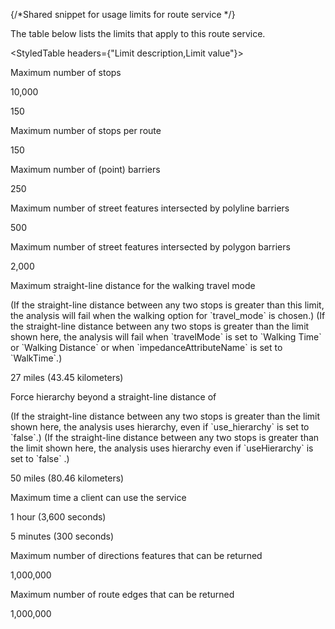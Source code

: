 {/*Shared snippet for usage limits for route service */} 

The table below lists the limits that apply to this route service. 

<StyledTable headers={"Limit description,Limit value"}>

<StyledTableRow>

<StyledTableCell cellStyle="markdown">

Maximum number of stops

</StyledTableCell>

<If c="requestType == 'job' && publication == 'rest/online'">
<StyledTableCell cellStyle="markdown">

10,000

</StyledTableCell>
</If>

<If c="requestType == 'direct' && publication == 'rest/online'">
<StyledTableCell cellStyle="markdown">

150

</StyledTableCell>
</If>

</StyledTableRow>

<If c="requestType == 'job' && publication == 'rest/online'">
<StyledTableRow>

<StyledTableCell cellStyle="markdown">

Maximum number of stops per route

</StyledTableCell>

<StyledTableCell cellStyle="markdown">

150

</StyledTableCell>

</StyledTableRow>

</If>

<StyledTableRow>

<StyledTableCell cellStyle="markdown">

Maximum number of (point) barriers

</StyledTableCell>

<StyledTableCell cellStyle="markdown">

250

</StyledTableCell>

</StyledTableRow>

<StyledTableRow>

<StyledTableCell cellStyle="markdown">

Maximum number of street features intersected by polyline barriers

</StyledTableCell>

<StyledTableCell cellStyle="markdown">

500

</StyledTableCell>

</StyledTableRow>

<StyledTableRow>

<StyledTableCell cellStyle="markdown">

Maximum number of street features intersected by polygon barriers

</StyledTableCell>

<StyledTableCell cellStyle="markdown">

2,000

</StyledTableCell>

</StyledTableRow>

<StyledTableRow>

<StyledTableCell cellStyle="markdown">

Maximum straight-line distance for the walking travel mode

<If c="requestType == 'job' && publication == 'rest/online'">
(If the straight-line distance between any two stops is greater than this limit, the analysis will fail when the walking option for `travel_mode` is chosen.)
</If>

<If c="requestType == 'direct' && publication == 'rest/online'">
(If the straight-line distance between any two stops is greater than the limit shown here, the analysis will fail when `travelMode` is set to `Walking Time` or `Walking Distance` or when `impedanceAttributeName` is set to `WalkTime`.)
</If>

</StyledTableCell>

<StyledTableCell cellStyle="markdown">

27 miles (43.45 kilometers)

</StyledTableCell>

</StyledTableRow>

<StyledTableRow>

<StyledTableCell cellStyle="markdown">

Force hierarchy beyond a straight-line distance of

<If c="requestType == 'job' && publication == 'rest/online'">
(If the straight-line distance between any two stops is greater than the limit shown here, the analysis uses hierarchy, even if `use_hierarchy` is set to `false`.)
</If>

<If c="requestType == 'direct' && publication == 'rest/online'">
(If the straight-line distance between any two stops is greater than the limit shown here, the analysis uses hierarchy even if `useHierarchy` is set to `false` .)
</If>

</StyledTableCell>

<StyledTableCell cellStyle="markdown">

50 miles (80.46 kilometers)

</StyledTableCell>

</StyledTableRow>

<StyledTableRow>

<StyledTableCell cellStyle="markdown">

Maximum time a client can use the service

</StyledTableCell>

<If c="requestType == 'job' && publication == 'rest/online'">
<StyledTableCell cellStyle="markdown">

1 hour (3,600 seconds)

</StyledTableCell>
</If>

<If c="requestType == 'direct' && publication == 'rest/online'">
<StyledTableCell cellStyle="markdown">

5 minutes (300 seconds)

</StyledTableCell>
</If>

</StyledTableRow>

<If c="requestType == 'job' && publication == 'rest/online'">

<StyledTableRow>

<StyledTableCell cellStyle="markdown">

Maximum number of directions features that can be returned

</StyledTableCell>

<StyledTableCell cellStyle="markdown">

1,000,000

</StyledTableCell>

</StyledTableRow>

<StyledTableRow>

<StyledTableCell cellStyle="markdown">

Maximum number of route edges that can be returned

</StyledTableCell>

<StyledTableCell cellStyle="markdown">

1,000,000

</StyledTableCell>

</StyledTableRow>

</If>

</StyledTable>


